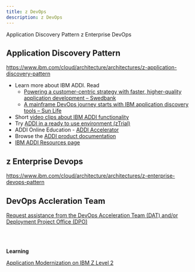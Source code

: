 ```yaml
---
title: z DevOps
description: z DevOps
---
```


<AnchorLinks small>

  <AnchorLink>Application Discovery Pattern</AnchorLink>
  <AnchorLink>z Enterprise DevOps</AnchorLink>

</AnchorLinks>

<Row>

<Column colMd={7} colLg={7}>

## Application Discovery Pattern

<a href="https://www.ibm.com/cloud/architecture/architectures/z-application-discovery-pattern">https://www.ibm.com/cloud/architecture/architectures/z-application-discovery-pattern</a>

* Learn more about IBM ADDI. Read
  * <a href="https://www.ibm.com/case-studies/swedbank-systems-software-devops">Powering a customer-centric strategy with faster, higher-quality application development – Swedbank</a>
  * <a href="https://www.ibm.com/downloads/cas/Q2D0LDNG">A mainframe DevOps journey starts with IBM application discovery tools – Sun Life</a>
* Short <a href="https://mediacenter.ibm.com/tag?tagid=application%20discovery">video clips about IBM ADDI functionality</a>
* Try <a href="https://www.ibm.com/it-infrastructure/z/software-trials">ADDI in a ready to use environment (zTrial)</a>
* ADDI Online Education - <a href="https://community.ibm.com/community/user/ibmz-and-linuxone/viewdocument/accelerator-application-discovery?CommunityKey=5bf125bd-1412-41a8-8843-750e6590b9c5&tab=librarydocuments">ADDI Accelerator</a>
* Browse the <a href="https://www.ibm.com/support/pages/ibm-application-discovery-and-delivery-intelligence-ibm-z-library">ADDI product documentation</a>
* <a href="https://www.ibm.com/products/app-discovery-and-delivery-intelligence/resources">IBM ADDI Resources page</a>


## z Enterprise Devops

<a href="https://www.ibm.com/cloud/architecture/architectures/z-enterprise-devops-pattern">https://www.ibm.com/cloud/architecture/architectures/z-enterprise-devops-pattern</a>

## DevOps Accleration Team

<a href="https://w3.ibm.com/w3publisher/dat-dpo-engagement-requests">Request assistance from the DevOps Acceleration Team (DAT) and/or Deployment Project Office (DPO)</a>


</Column>
<Column colMd={5} colLg={5}>

<br/><br/>

<Aside>

**Learning**

<a href='https://yourlearning.ibm.com/activity/PLAN-1A124A3143BC' target='_blank' rel='noreferrer noopener'>Application Modernization on IBM Z Level 2</a>

</Aside>

</Column>
</Row>

